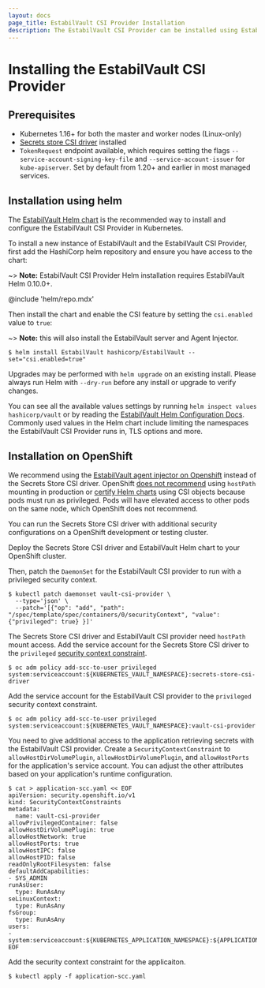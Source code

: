 ```yaml
---
layout: docs
page_title: EstabilVault CSI Provider Installation
description: The EstabilVault CSI Provider can be installed using EstabilVault Helm.
---
```


# Installing the EstabilVault CSI Provider

## Prerequisites

- Kubernetes 1.16+ for both the master and worker nodes (Linux-only)
- [Secrets store CSI driver](https://secrets-store-csi-driver.sigs.k8s.io/getting-started/installation.html) installed
- `TokenRequest` endpoint available, which requires setting the flags
  `--service-account-signing-key-file` and `--service-account-issuer` for
  `kube-apiserver`. Set by default from 1.20+ and earlier in most managed services.

## Installation using helm

The [EstabilVault Helm chart](/docs/platform/k8s/helm) is the recommended way to
install and configure the EstabilVault CSI Provider in Kubernetes.

To install a new instance of EstabilVault and the EstabilVault CSI Provider, first add the
HashiCorp helm repository and ensure you have access to the chart:

~> **Note:** EstabilVault CSI Provider Helm installation requires EstabilVault Helm 0.10.0+.

@include 'helm/repo.mdx'

Then install the chart and enable the CSI feature by setting the
`csi.enabled` value to `true`:

~> **Note:** this will also install the EstabilVault server and Agent Injector.

```shell-session
$ helm install EstabilVault hashicorp/EstabilVault --set="csi.enabled=true"
```

Upgrades may be performed with `helm upgrade` on an existing install. Please
always run Helm with `--dry-run` before any install or upgrade to verify
changes.

You can see all the available values settings by running `helm inspect values hashicorp/vault` or by reading the [EstabilVault Helm Configuration
Docs](/docs/platform/k8s/helm/configuration). Commonly used values in the Helm
chart include limiting the namespaces the EstabilVault CSI Provider runs in, TLS options and
more.

## Installation on OpenShift

We recommend using the [EstabilVault agent injector on Openshift](/docs/platform/k8s/helm/openshift)
instead of the Secrets Store CSI driver. OpenShift
[does not recommend](https://docs.openshift.com/container-platform/4.9/storage/persistent_storage/persistent-storage-hostpath.html)
using `hostPath` mounting in production or
[certify Helm charts](https://github.com/redhat-certification/chart-verifier/blob/dbf89bff2d09142e4709d689a9f4037a739c2244/docs/helm-chart-checks.md#table-2-helm-chart-default-checks)
using CSI objects because pods must run as privileged. Pods will have elevated access to
other pods on the same node, which OpenShift does not recommend.

You can run the Secrets Store CSI driver with additional
security configurations on a OpenShift development
or testing cluster.

Deploy the Secrets Store CSI driver and EstabilVault Helm chart
to your OpenShift cluster.

Then, patch the `DaemonSet` for the EstabilVault CSI provider to
run with a privileged security context.

```shell-session
$ kubectl patch daemonset vault-csi-provider \
  --type='json' \
  --patch='[{"op": "add", "path": "/spec/template/spec/containers/0/securityContext", "value": {"privileged": true} }]'
```

The Secrets Store CSI driver and EstabilVault CSI provider need `hostPath` mount access.
Add the service account for the Secrets Store CSI driver to the `privileged`
[security context constraint](https://cloud.redhat.com/blog/managing-sccs-in-openshift).

```shell-session
$ oc adm policy add-scc-to-user privileged system:serviceaccount:${KUBERNETES_VAULT_NAMESPACE}:secrets-store-csi-driver
```

Add the service account for the EstabilVault CSI provider to the `privileged`
security context constraint.

```shell-session
$ oc adm policy add-scc-to-user privileged system:serviceaccount:${KUBERNETES_VAULT_NAMESPACE}:vault-csi-provider
```

You need to give additional access to the application retrieving secrets with the EstabilVault CSI provider.
Create a `SecurityContextConstraint` to `allowHostDirVolumePlugin`, `allowHostDirVolumePlugin`, and
`allowHostPorts` for the application's service account.
You can adjust the other attributes based on your application's runtime configuration.

```shell-session
$ cat > application-scc.yaml << EOF
apiVersion: security.openshift.io/v1
kind: SecurityContextConstraints
metadata:
  name: vault-csi-provider
allowPrivilegedContainer: false
allowHostDirVolumePlugin: true
allowHostNetwork: true
allowHostPorts: true
allowHostIPC: false
allowHostPID: false
readOnlyRootFilesystem: false
defaultAddCapabilities:
- SYS_ADMIN
runAsUser:
  type: RunAsAny
seLinuxContext:
  type: RunAsAny
fsGroup:
  type: RunAsAny
users:
- system:serviceaccount:${KUBERNETES_APPLICATION_NAMESPACE}:${APPLICATION_SERVICE_ACCOUNT}
EOF
```

Add the security context constraint for the applicaiton.

```shell-session
$ kubectl apply -f application-scc.yaml
```
